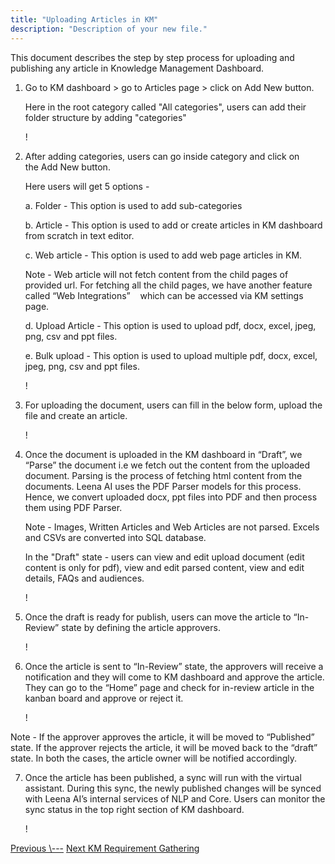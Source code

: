 ```yaml
---
title: "Uploading Articles in KM"
description: "Description of your new file."
---
```


This document describes the step by step process for uploading and publishing any article in Knowledge Management Dashboard.

1. Go to KM dashboard \> go to Articles page \> click on Add New button. 

   Here in the root category called "All categories", users can add their folder structure by adding "categories"

   \!
2. After adding categories, users can go inside category and click on the Add New button.

   Here users will get 5 options -

   a. Folder - This option is used to add sub-categories

   b. Article - This option is used to add or create articles in KM dashboard from scratch in text editor.

   c. Web article - This option is used to add web page articles in KM.

   Note - Web article will not fetch content from the child pages of provided url. For fetching all the child pages, we have another feature called “Web Integrations”    which can be accessed via KM settings page.

   d. Upload Article - This option is used to upload pdf, docx, excel, jpeg, png, csv and ppt files.

   e. Bulk upload - This option is used to upload multiple pdf, docx, excel, jpeg, png, csv and ppt files.

   \!
3. For uploading the document, users can fill in the below form, upload the file and create an article.

   \!
4. Once the document is uploaded in the KM dashboard in “Draft”, we “Parse” the document i.e we fetch out the content from the uploaded document. Parsing is the process of fetching html content from the documents. Leena AI uses the PDF Parser models for this process. Hence, we convert uploaded docx, ppt files into PDF and then process them using PDF Parser. 

   Note - Images, Written Articles and Web Articles are not parsed. Excels and CSVs are converted into SQL database.

   In the "Draft" state - users can view and edit upload document (edit content is only for pdf), view and edit parsed content, view and edit details, FAQs and audiences.

   \!
5. Once the draft is ready for publish, users can move the article to “In-Review” state by defining the article approvers.

   \!
6. Once the article is sent to “In-Review” state, the approvers will receive a notification and they will come to KM dashboard and approve the article. They can go to the “Home” page and check for in-review article in the kanban board and approve or reject it.

   \!

Note - If the approver approves the article, it will be moved to “Published” state. If the approver rejects the article, it will be moved back to the “draft” state. In both the cases, the article owner will be notified accordingly.

7. Once the article has been published, a sync will run with the virtual assistant. During this sync, the newly published changes will be synced with Leena AI’s internal services of NLP and Core. Users can monitor the sync status in the top right section of KM dashboard.

   \!

[Previous \\---](https://docs.leena.ai/s/product-management/m/knowledge-management/a/) [Next KM Requirement Gathering](https://docs.leena.ai/s/product-management/m/knowledge-management/a/km-requirement-gathering)